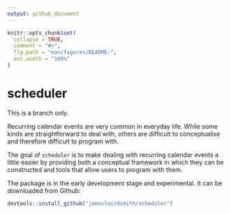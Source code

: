 ```yaml
---
output: github_document
---
```


<!-- README.md is generated from README.Rmd. Please edit that file -->

```r
knitr::opts_chunk$set(
  collapse = TRUE,
  comment = "#>",
  fig.path = "man/figures/README-",
  out.width = "100%"
)
```
# scheduler

This is a branch only.

Recurring calendar events are very common in everyday life. While some kinds are
straightforward to deal with, others are difficult to conceptualise and therefore
difficult to program with.

The goal of `scheduler` is to make dealing with recurring calendar events a little
easier by providing both a conceptual framework in which they can be constructed
and tools that allow users to program with them.

The package is in the early development stage and experimental. It can be 
downloaded from Github:

```r
devtools::install_github("jameslairdsmith/scheduler")
```

